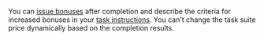 <Cut title="How do I pay more to Tolokers who fill out optional fields?">

You can [issue bonuses](/docs/guide/bonus) after completion and describe the criteria for increased bonuses in your [task instructions](/docs/guide/instruction). You can't change the task suite price dynamically based on the completion results.

</Cut>